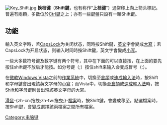 {{NoteTA| G1=IT}}
{{Expand English|time=2019-05-11T10:10:22+00:00}}
[[File:Key_Shift.jpg|thumb]]
'''换档键'''（'''Shift鍵'''，也有称作“'''上档键'''”）通常印上向上箭头標記。普遍有兩顆，多數位於[[Ctrl鍵|Ctrl鍵]]之上；亦有一些鍵盤只設有一顆Shift鍵。

== 功能 ==

輸入英文字時，若[[大寫鎖定|CapsLock]]为关闭状态，同時按{{著}}Shift鍵，[[英文|英文]]字會變成[[大寫字母|大寫]]；若CapsLock为开启状态，则输入时同時按{{著}}Shift鍵，英文字會變成[[小写体|小写]]。

一些大多数符号键及数字键有两个符号，其中在下面的可以直接按，在上面的要先按住shift键不放后才能按。如分号键（;）按住shift来输入会变成冒号（:）。

在[[微軟|微軟]][[Windows_Vista|Windows Vista]]之前的[[作業系統|作業系統]]中，切換至[[倉頡輸入法|倉頡]]或[[速成輸入法|速成輸入法]]時，按{{著}}Shift和字母鍵會出現該英文字母的[[小寫字母|小寫]]；而Vista中，切換至[[倉頡輸入法|倉頡]]或[[速成輸入法|速成輸入法]]時，按{{著}}Shift和字母鍵則會出現該英文字母的大寫。

[[滑鼠|滑鼠]]-{zh-cn:拖拽;zh-tw:拖曳;}-[[檔案|檔案]]時，按{{著}}Shift鍵，會變成移至。點選檔案時，按{{著}}Shift鍵，會變成選擇該兩檔案之間所有檔案。

{{鍵盤}}
{{电脑键盘的键}}

[[Category:电脑键|Category:电脑键]]